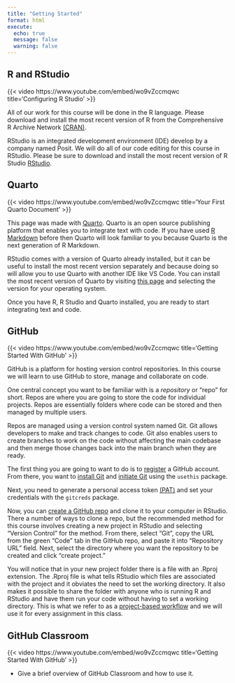 ```yaml
---
title: "Getting Started"
format: html
execute: 
  echo: true
  message: false
  warning: false
---
```


## R and RStudio

{{< video https://www.youtube.com/embed/wo9vZccmqwc 
    title='Configuring R Studio' >}}
    
All of our work for this course will be done in the R language. Please download and install the most recent version of R from the Comprehensive R Archive Network [(CRAN)](https://cran.r-project.org/). 

RStudio is an integrated development environment (IDE) develop by a company named Posit. We will do all of our code editing for this course in RStudio. Please be sure to download and install the most recent version of R Studio [RStudio](https://posit.co/downloads/). 

## Quarto

{{< video https://www.youtube.com/embed/wo9vZccmqwc 
    title='Your First Quarto Document' >}}

This page was made with [Quarto](https://quarto.org/). Quarto is an open source publishing platform that enables you to integrate text with code. If you have used [R Markdown](https://rmarkdown.rstudio.com/) before then Quarto will look familiar to you because Quarto is the next generation of R Markdown. 

RStudio comes with a version of Quarto already installed, but it can be useful to install the most recent version separately and because doing so will allow you to use Quarto with another IDE like VS Code. You can install the most recent version of Quarto by visiting [this page](https://quarto.org/docs/get-started/) and selecting the version for your operating system.

Once you have R, R Studio and Quarto installed, you are ready to start integrating text and code. 

## GitHub

{{< video https://www.youtube.com/embed/wo9vZccmqwc 
    title='Getting Started With GitHub' >}}

GitHub is a platform for hosting version control repositories. In this course we will learn to use GitHub to store, manage and collaborate on code. 

One central concept you want to be familiar with is a *repository* or "repo" for short. Repos are where you are going to store the code for individual projects. Repos are essentially folders where code can be stored and then managed by multiple users.

Repos are managed using a version control system named Git. Git allows developers to make and track changes to code. Git also enables users to create branches to work on the code without affecting the main codebase and then merge those changes back into the main branch when they are ready. 

The first thing you are going to want to do is to [register](https://happygitwithr.com/github-acct.html) a GitHub account. From there, you want to [install Git](https://happygitwithr.com/install-git.html) and [initiate Git](https://happygitwithr.com/hello-git.html) using the `usethis` package. 

Next, you need to generate a personal access token [(PAT)](https://happygitwithr.com/https-pat.html) and set your credentials with the `gitcreds` package. 

Now, you can [create a GitHub repo](https://happygitwithr.com/rstudio-git-github.html) and clone it to your computer in RStudio. There a number of ways to clone a repo, but the recommended method for this course involves creating a new project in RStudio and selecting "Version Control" for the method. From there, select "Git", copy the URL from the green "Code" tab in the GitHub repo, and paste it into "Repository URL" field. Next, select the directory where you want the repository to be created and click "create project."   

You will notice that in your new project folder there is a file with an .Rproj extension. The .Rproj file is what tells RStudio which files are associated with the project and it obviates the need to set the working directory. It also makes it possible to share the folder with anyone who is running R and RStudio and have them run your code without having to set a working directory. This is what we refer to as a [project-based workflow](https://www.tidyverse.org/blog/2017/12/workflow-vs-script/) and we will use it for every assignment in this class. 

## GitHub Classroom 

{{< video https://www.youtube.com/embed/wo9vZccmqwc 
    title='Getting Started With GitHub' >}}

- Give a brief overview of GitHub Classroom and how to use it. 


